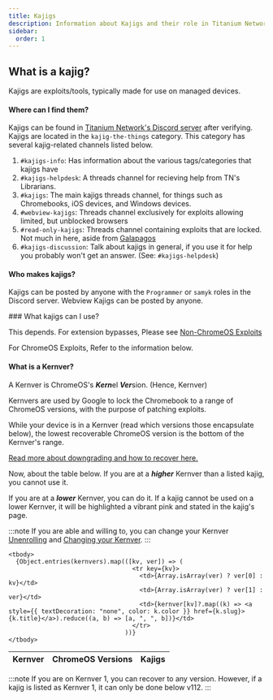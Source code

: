 ```yaml
---
title: Kajigs
description: Information about Kajigs and their role in Titanium Network.
sidebar:
  order: 1
---
```



<PageHeader title={frontmatter.title} description={frontmatter.description} author={frontmatter.author} link={frontmatter.link} kernver={frontmatter.kernver} nolower={frontmatter.nolower} />

## What is a kajig?

Kajigs are exploits/tools, typically made for use on managed devices.

#### Where can I find them?

Kajigs can be found in [Titanium Network's Discord server](https://discord.gg/unblock) after verifying. Kajigs are located in the `kajig-the-things` category. This category has several kajig-related channels listed below.

1. `#kajigs-info`: Has information about the various tags/categories that kajigs have
2. `#kajigs-helpdesk`: A threads channel for recieving help from TN's Librarians.
3. `#kajigs`: The main kajigs threads channel, for things such as Chromebooks, iOS devices, and Windows devices.
4. `#webview-kajigs`: Threads channel exclusively for exploits allowing limited, but unblocked browsers
5. `#read-only-kajigs`: Threads channel containing exploits that are locked. Not much in here, aside from [Galapagos](/kajigs/galapagos)
6. `#kajigs-discussion`: Talk about kajigs in general, if you use it for help you probably won't get an answer. (See: `#kajigs-helpdesk`)

#### Who makes kajigs?

Kajigs can be posted by anyone with the `Programmer` or `samyk` roles in the Discord server. Webview Kajigs can be posted by anyone.

<div id="kajigs">
  ### What kajigs can I use?

  This depends. For extension bypasses, Please see [Non-ChromeOS Exploits](/kajigs/notcros)

  For ChromeOS Exploits, Refer to the information below.

  #### What is a Kernver?

  A Kernver is ChromeOS's ***Kern***&#x65;l ***Ver***&#x73;ion. (Hence, Kernver)

  Kernvers are used by Google to lock the Chromebook to a range of ChromeOS versions, with the purpose of patching exploits.

  While your device is in a Kernver (read which versions those encapsulate below), the lowest recoverable ChromeOS version is the bottom of the Kernver's range.

  [Read more about downgrading and how to recover here.](/kajigs/versions)

  Now, about the table below. If you are at a ***higher*** Kernver than a listed kajig, you cannot use it.

  If you are at a ***lower*** Kernver, you can do it. If a kajig cannot be used on a lower Kernver, it will be highlighted a vibrant pink and stated in the kajig's page.

  :::note
  If you are able and willing to, you can change your Kernver [Unenrolling](/kajigs/unenrollment) and [Changing your Kernver](/kajigs/set-kernver).
  :::


  <table>
    <thead>
      <tr>
        <th>Kernver</th>
        <th>ChromeOS Versions</th>
        <th>Kajigs</th>
      </tr>
    </thead>

    <tbody>
      {Object.entries(kernvers).map(([kv, ver]) => (
                                      <tr key={kv}>
                                        <td>{Array.isArray(ver) ? ver[0] : kv}</td>
                                        <td>{Array.isArray(ver) ? ver[1] : ver}</td>
                                        <td>{kernver[kv]?.map((k) => <a style={{ textDecoration: "none", color: k.color }} href={k.slug}>{k.title}</a>).reduce((a, b) => [a, ", ", b])}</td>
                                      </tr>
                                    ))}
    </tbody>
  </table>

  :::note
  If you are on Kernver 1, you can recover to any version. However, if a kajig is listed as Kernver 1, it can only be done below v112.
  :::
</div>
